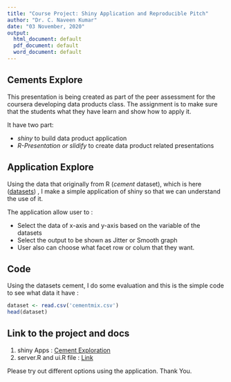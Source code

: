 ```yaml
---
title: "Course Project: Shiny Application and Reproducible Pitch"
author: "Dr. C. Naveen Kumar"
date: "03 November, 2020"
output:
  html_document: default
  pdf_document: default
  word_document: default
---
```



## Cements Explore

This presentation is being created as part of the peer assessment for the coursera developing data products class. The assignment is to make sure that the students what they have learn and show how to apply it.

It have two part:

 - *_shiny_* to build data product application
 - *R-Presentation or slidify* to create data product related presentations

## Application Explore

Using the data that originally from R (*cement* dataset), which is here
(<a href="https://vincentarelbundock.github.io/Rdatasets/datasets.html">datasets</a>) , I make a simple application of shiny so that we can understand the use of it.

The application allow user to :

- Select the data of x-axis and y-axis based on the variable of the datasets
- Select the output to be shown as Jitter or Smooth graph
- User also can choose what facet row or colum that they want.

## Code

Using the datasets cement, I do some evaluation and this is the simple code to see what data it have :

```r
dataset <- read.csv('cementmix.csv')
head(dataset)
```

## Link to the project and docs

1. shiny Apps : <a href="">Cement Exploration</a>
2. server.R and ui.R file : <a href="">Link</a>

Please try out different options using the application. Thank You.